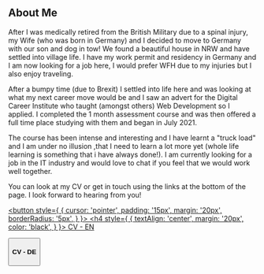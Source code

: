 ## About Me
<div
style={
   {
  backgroundColor: 'rgba(0, 0, 0, 0.3)',
  padding: '20px',
  margin: '20px',
  borderRadius: '5px',
}
} 
>

After I was medically retired from the British Military due to a spinal injury, my Wife (who was born in Germany) and I decided to move to Germany with our son and dog in tow!  We found a beautiful house in NRW and have settled into village life. I have my work permit and residency in Germany and I am now looking for a job here, I would prefer WFH due to my injuries but I also enjoy traveling.

After a bumpy time (due to Brexit) I settled into life here and was looking at what my next career move would be and I saw an advert for the Digital Career Institute who taught (amongst others) Web Development so I applied.  I completed the 1 month assessment course and was then offered a full time place studying with them and began in July 2021. 

The course has been intense and interesting and I have learnt a "truck load" and I am under no illusion ,that I need to learn a lot more yet (whole life learning is something that i have always done!).  I am currently looking for a job in the IT industry and would love to chat if you feel that we would work well together.  

You can look at my CV or get in touch using the links at the bottom of the page.  I look forward to hearing from you!
</div>

<!-- centralize the below text -->
<!-- put the two CVs next too each other on the page -->
<div style={
  {
    display: 'flex',
    justifyContent: 'space-around',
    alignItems: 'center',
    margin: '20px',
  }
}>

<div
style={
  {
    backgroundColor: 'rgba(0, 0, 0, 0.3)',
    padding: '20px',
    margin: '20px',
    borderRadius: '5px',
  }
}
>
       
<a href = "https://designrr.page?id=188339&token=3852689254&type=FP&h=6982" target="_blank"><button
 style={
  {
   cursor: 'pointer',
    padding: '15px',
    margin: '20px',
    borderRadius: '5px',
     }
 }>
     <h4 style={
      {
        textAlign: 'center',
        margin: '20px',
        color: 'black',
      }
    }>
      CV - EN
    </h4></button></a>
</div>
<div
style={
  {
    backgroundColor: 'rgba(0, 0, 0, 0.3)',
    padding: '20px',
    margin: '20px',
    borderRadius: '5px',
  }
}
>
    <a href = "https://designrr.page?id=189343&token=3615188838&type=FP&h=9792" target="_blank"><button
    style={
  {
   cursor: 'pointer',
    padding: '15px',
    margin: '20px',
    borderRadius: '5px',
  }
 }>
     <h4 style={
      {
        textAlign: 'center',
        margin: '20px',
        color: 'black',
      }
    }>
      CV - DE
    </h4></button></a>

</div>
</div>